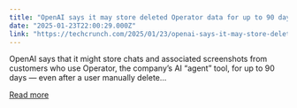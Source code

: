 ```yaml
---
title: "OpenAI says it may store deleted Operator data for up to 90 days"
date: "2025-01-23T22:00:29.000Z"
link: "https://techcrunch.com/2025/01/23/openai-says-it-may-store-deleted-operator-data-for-up-to-90-days/"
---
```


OpenAI says that it might store chats and associated screenshots from customers who use Operator, the company&#8217;s AI &#8220;agent&#8221; tool, for up to 90 days — even after a user manually delete...

[Read more](https://techcrunch.com/2025/01/23/openai-says-it-may-store-deleted-operator-data-for-up-to-90-days/)
